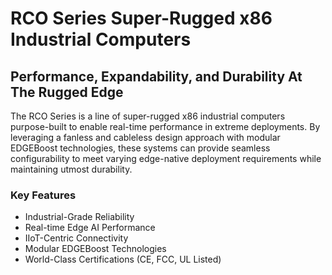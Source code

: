 # RCO Series Super-Rugged x86 Industrial Computers
## Performance, Expandability, and Durability At The Rugged Edge

The RCO Series is a line of super-rugged x86 industrial computers purpose-built to enable real-time performance in extreme deployments. By leveraging a fanless and cableless design approach with modular EDGEBoost technologies, these systems can provide seamless configurability to meet varying edge-native deployment requirements while maintaining utmost durability.

### Key Features
* Industrial-Grade Reliability
* Real-time Edge AI Performance
* IIoT-Centric Connectivity
* Modular EDGEBoost Technologies
* World-Class Certifications (CE, FCC, UL Listed)
